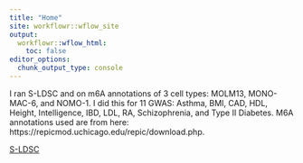 ```yaml
---
title: "Home"
site: workflowr::wflow_site
output:
  workflowr::wflow_html:
    toc: false
editor_options:
  chunk_output_type: console
---
```


I ran S-LDSC and on m6A annotations of 3 cell types: MOLM13, MONO-MAC-6, and NOMO-1. I did this for 11 GWAS: Asthma, BMI, CAD, HDL, Height, Intelligence, IBD, LDL, RA, Schizophrenia, and Type II Diabetes. M6A annotations used are from here: https://repicmod.uchicago.edu/repic/download.php.

[S-LDSC](sldsc.html)
